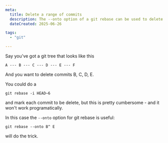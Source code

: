 ```yaml
---
meta:
  title: Delete a range of commits
  description: The --onto option of a git rebase can be used to delete a range of commits
  dateCreated: 2025-06-26

tags: 
  - "git"

---
```


Say you've got a git tree that looks like this 

```
A --- B --- C --- D --- E --- F
```

And you want to delete commits B, C, D, E. 

You could do a

```
git rebase -i HEAD~6
```

and mark each commit to be delete, but this is pretty cumbersome - and it won't work programatically. 

In this case the `--onto` option for git rebase is useful: 

```
git rebase --onto B^ E
```

will do the trick. 


